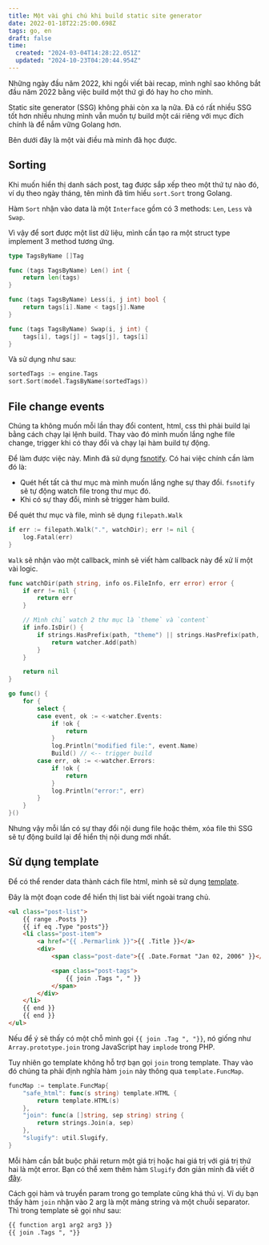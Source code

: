 ```yaml
---
title: Một vài ghi chú khi build static site generator
date: 2022-01-18T22:25:00.698Z
tags: go, en
draft: false
time:
  created: "2024-03-04T14:28:22.051Z"
  updated: "2024-10-23T04:20:44.954Z"
---
```


Những ngày đầu năm 2022, khi ngồi viết bài recap, mình nghĩ sao không bắt đầu năm 2022 bằng việc build một thứ gì đó hay ho cho mình.

Static site generator (SSG) không phải còn xa lạ nữa. Đã có rất nhiều SSG tốt hơn nhiều nhưng mình vẫn muốn tự build một cái riêng với mục đích chính là để nắm vững Golang hơn.

Bên dưới đây là một vài điều mà mình đã học được.

## Sorting

Khi muốn hiển thị danh sách post, tag được sắp xếp theo một thứ tự nào đó, ví dụ theo ngày tháng, tên mình đã tìm hiểu `sort.Sort` trong Golang.

Hàm `Sort` nhận vào data là một `Interface` gồm có 3 methods: `Len`, `Less` và `Swap`.

Vì vậy để sort được một list dữ liệu, mình cần tạo ra một struct type implement 3 method tương ứng.

```go
type TagsByName []Tag

func (tags TagsByName) Len() int {
	return len(tags)
}

func (tags TagsByName) Less(i, j int) bool {
	return tags[i].Name < tags[j].Name
}

func (tags TagsByName) Swap(i, j int) {
	tags[i], tags[j] = tags[j], tags[i]
}
```

Và sử dụng như sau:

```go
sortedTags := engine.Tags
sort.Sort(model.TagsByName(sortedTags))
```

## File change events

Chúng ta không muốn mỗi lần thay đổi content, html, css thì phải build lại bằng cách chạy lại lệnh build. Thay vào đó mình muốn lắng nghe file change, trigger khi có thay đổi và chạy lại hàm build tự động.

Để làm được việc này. Mình đã sử dụng [fsnotify](github.com/fsnotify/fsnotify). Có hai việc chính cần làm đó là:

- Quét hết tất cả thư mục mà mình muốn lắng nghe sự thay đổi. `fsnotify` sẽ tự động watch file trong thư mục đó.
- Khi có sự thay đổi, mình sẽ trigger hàm build.

Để quét thư mục và file, mình sẽ dụng `filepath.Walk`

```go
if err := filepath.Walk(".", watchDir); err != nil {
    log.Fatal(err)
}
```

`Walk` sẽ nhận vào một callback, mình sẽ viết hàm callback này để xử lí một vài logic.

```go
func watchDir(path string, info os.FileInfo, err error) error {
	if err != nil {
		return err
	}

    // Mình chỉ watch 2 thư mục là `theme` và `content`
	if info.IsDir() {
		if strings.HasPrefix(path, "theme") || strings.HasPrefix(path, "content") {
			return watcher.Add(path)
		}
	}

	return nil
}
```

```go
go func() {
    for {
        select {
        case event, ok := <-watcher.Events:
            if !ok {
                return
            }
            log.Println("modified file:", event.Name)
            Build() // <-- trigger build
        case err, ok := <-watcher.Errors:
            if !ok {
                return
            }
            log.Println("error:", err)
        }
    }
}()
```

Nhưng vậy mỗi lần có sự thay đổi nội dung file hoặc thêm, xóa file thì SSG sẽ tự động build lại để hiển thị nội dung mới nhất.

## Sử dụng template

Để có thể render data thành cách file html, mình sẽ sử dụng [template](https://golang.org/pkg/text/template/).

Đây là một đoạn code để hiển thị list bài viết ngoài trang chủ.

```html
<ul class="post-list">
    {{ range .Posts }}
    {{ if eq .Type "posts"}}
    <li class="post-item">
        <a href="{{ .Permarlink }}">{{ .Title }}</a>
        <div>
            <span class="post-date">{{ .Date.Format "Jan 02, 2006" }}</span>

            <span class="post-tags">
                {{ join .Tags ", " }}
            </span>
        </div>
    </li>
    {{ end }}
    {{ end }}
</ul>
```

Nếu để ý sẽ thấy có một chỗ mình gọi `{{ join .Tag ", "}}`, nó giống như `Array.prototype.join` trong JavaScript hay `implode` trong PHP.

Tuy nhiên go template không hỗ trợ bạn gọi `join` trong template. Thay vào đó chúng ta phải định nghĩa hàm `join` này thông qua `template.FuncMap`.

```go
funcMap := template.FuncMap{
    "safe_html": func(s string) template.HTML {
        return template.HTML(s)
    },
    "join": func(a []string, sep string) string {
        return strings.Join(a, sep)
    },
    "slugify": util.Slugify,
}
```

Mỗi hàm cần bắt buộc phải return một giá trị hoặc hai giá trị với giá trị thứ hai là một error. Bạn có thể xem thêm hàm `Slugify` đơn giản mình đã viết ở [đây](https://github.com/tatthien/giraffe/blob/master/util/general.go#L9).

Cách gọi hàm và truyền param trong go template cũng khá thú vị. Ví dụ bạn thấy hàm `join` nhận vào 2 arg là một mảng string và một chuỗi separator. Thì trong template sẽ gọi như sau:

```html
{{ function arg1 arg2 arg3 }}
{{ join .Tags ", "}}
```

